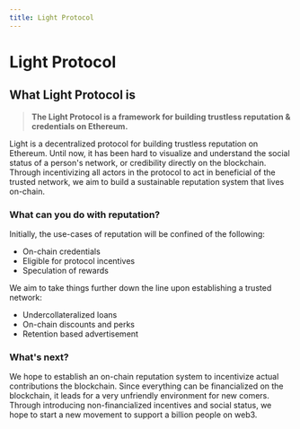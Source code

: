 ```yaml
---
title: Light Protocol
---
```


# Light Protocol

## What Light Protocol is

> **The Light Protocol is a framework for building trustless reputation & credentials on Ethereum.**

Light is a decentralized protocol for building trustless reputation on Ethereum. Until now, it has been hard to visualize and understand
the social status of a person's network, or credibility directly on the blockchain. Through incentivizing all actors in the protocol
to act in beneficial of the trusted network, we aim to build a sustainable reputation system that lives on-chain.

### What can you do with reputation?

Initially, the use-cases of reputation will be confined of the following:

- On-chain credentials
- Eligible for protocol incentives
- Speculation of rewards

We aim to take things further down the line upon establishing a trusted network:

- Undercollateralized loans
- On-chain discounts and perks
- Retention based advertisement

### What's next?

We hope to establish an on-chain reputation system to incentivize actual contributions the blockchain.
Since everything can be financialized on the blockchain, it leads for a very unfriendly environment for new comers.
Through introducing non-financialized incentives and social status, we hope to start a new movement to support a billion people on web3.
